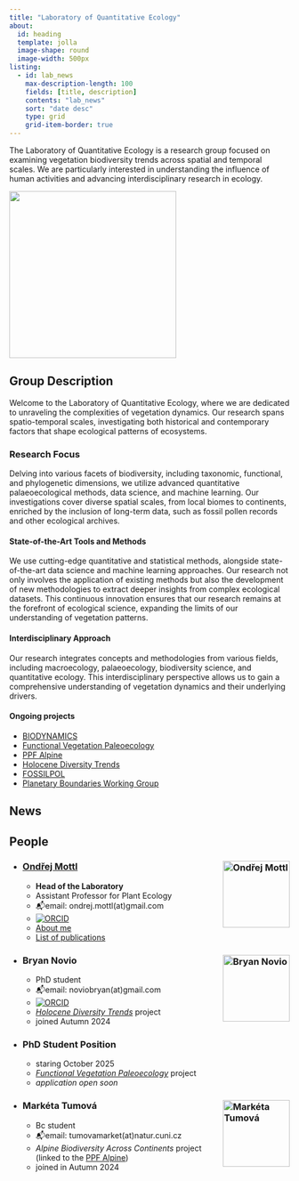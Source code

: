```yaml
---
title: "Laboratory of Quantitative Ecology"
about:
  id: heading
  template: jolla
  image-shape: round
  image-width: 500px
listing: 
  - id: lab_news
    max-description-length: 100
    fields: [title, description]
    contents: "lab_news"
    sort: "date desc"
    type: grid
    grid-item-border: true
---
```


::: {#heading}
The Laboratory of Quantitative Ecology is a research group focused on examining vegetation biodiversity trends across spatial and temporal scales. We are particularly interested in understanding the influence of human activities and advancing interdisciplinary research in ecology.
:::

![](lab_logo_nobg.png){width=300 fig-align="center"}

## Group Description

Welcome to the Laboratory of Quantitative Ecology, where we are dedicated to unraveling the complexities of vegetation dynamics. Our research spans spatio-temporal scales, investigating both historical and contemporary factors that shape ecological patterns of ecosystems.

### Research Focus

Delving into various facets of biodiversity, including taxonomic, functional, and phylogenetic dimensions, we utilize advanced quantitative palaeoecological methods, data science, and machine learning. Our investigations cover diverse spatial scales, from local biomes to continents, enriched by the inclusion of long-term data, such as fossil pollen records and other ecological archives.

#### State-of-the-Art Tools and Methods

We use cutting-edge quantitative and statistical methods, alongside state-of-the-art data science and machine learning approaches. Our research not only involves the application of existing methods but also the development of new methodologies to extract deeper insights from complex ecological datasets. This continuous innovation ensures that our research remains at the forefront of ecological science, expanding the limits of our understanding of vegetation patterns.

#### Interdisciplinary Approach

Our research integrates concepts and methodologies from various fields, including macroecology, palaeoecology, biodiversity science, and quantitative ecology. This interdisciplinary perspective allows us to gain a comprehensive understanding of vegetation dynamics and their underlying drivers.

#### Ongoing projects

- [BIODYNAMICS](/projects/BIODYNAMICS/index.qmd)
- [Functional Vegetation Paleoecology](/projects/FunctionalVegetationPaleoecology/index.qmd)
- [PPF Alpine](/projects/PPF-Alpine/index.qmd)
- [Holocene Diversity Trends](/projects/HoloceneDiversityTrends/index.qmd)
- [FOSSILPOL](/projects/FOSSILPOL/index.qmd)
- [Planetary Boundaries Working Group](/projects/PlanetaryBoundaries/index.qmd)

## News
::: {#lab_news}
:::

## People

- ### [Ondřej Mottl](/about_me/cv.qmd) <img src="https://www.uib.no/sites/w3.uib.no/files/styles/user_thumbnail/public/pictures/picture-396270-1579792833.jpg?itok=hez3oHo-" alt="Ondřej Mottl" align="right" width="120" /> 
  * **Head of the Laboratory**
  * Assistant Professor for Plant Ecology
  * 📬email: ondrej.mottl(at)gmail.com
  * [![ORCID](https://img.shields.io/badge/orcid-0000--0002--9796--5081-brightgreen.svg)](https://orcid.org/0000-0002-9796-5081)
  * [About me](/index.qmd)
  * [List of publications](/about_me/list_of_publications.qmd)
  
- ### Bryan Novio <img src="img/bryan_crop.jpg" alt="Bryan Novio" align="right" width="120" /> 
  * PhD student
  * 📬email: noviobryan(at)gmail.com
  * [![ORCID](https://img.shields.io/badge/orcid-0000--0003--1600--4973-brightgreen.svg)](https://orcid.org/0000-0003-1600-4973)
  * [*Holocene Diversity Trends*](/projects/HoloceneDiversityTrends/index.qmd) project
  - joined Autumn 2024

- ### PhD Student Position
  * staring October 2025
  * [*Functional Vegetation Paleoecology*](/projects/FunctionalVegetationPaleoecology/index.qmd) project
  * *application open soon*

- ### Markéta Tumová <img src="img/marketa_crop.JPG" alt="Markéta Tumová" align="right" width="120" />
   * Bc student
   * 📬email: tumovamarket(at)natur.cuni.cz
   * *Alpine Biodiversity Across Continents* project (linked to the [PPF Alpine](/projects/PPF-Alpine/index.qmd))
   * joined in Autumn 2024